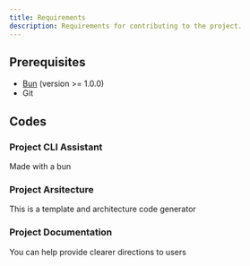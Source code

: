 ```yaml
---
title: Requirements
description: Requirements for contributing to the project.
---
```


## Prerequisites

- [Bun](https://bun.sh/) (version >= 1.0.0)
- Git

## Codes
### Project CLI Assistant
Made with a bun
<CodeStructureLokio />

### Project Arsitecture
This is a template and architecture code generator
<CodeStructureLokioExamples />

### Project Documentation
You can help provide clearer directions to users
<CodeStructureLokioDocs/>
